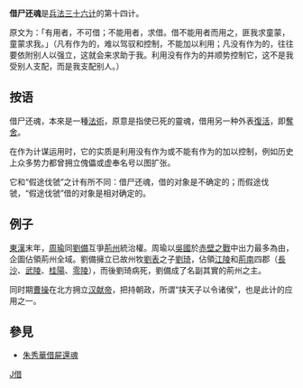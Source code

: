 '''借尸还魂'''是[[兵法|兵法]][[三十六计|三十六计]]的第十四计。

原文为：「有用者，不可借；不能用者，求借。借不能用者而用之，匪我求童蒙，童蒙求我。」（凡有作为的，难以驾驭和控制，不能加以利用；凡没有作为的，往往要依附别人以强立，这就会来求助于我。利用没有作为的并顺势控制它，这不是我受别人支配，而是我支配别人。）

==按语==
借尸还魂，本來是一種[[法術|法術]]，原意是指使已死的靈魂，借用另一种外表[[復活|復活]]，即[[奪舍|奪舍]]。

在作为计谋运用时，它的实质是利用没有作为或不能有作为的加以控制，例如历史上众多势力都曾拥立傀儡或虚奉名号以图扩张。

它和“假途伐虢”之计有所不同：借尸还魂，借的对象是不确定的；而假途伐虢，“假途伐虢”借的对象是相对确定的。

==例子==
[[東漢|東漢]]末年，[[周瑜|周瑜]]同[[劉備|劉備]]互爭[[荊州|荊州]]統治權。周瑜以[[吳國|吳國]]於[[赤壁之戰|赤壁之戰]]中出力最多為由，企圖佔領荊州全域。劉備擁立已故州牧[[劉表|劉表]]之子[[劉琦|劉琦]]，佔領[[江陵|江陵]]和[[荊南|荊南]]四郡（[[長沙|長沙]]、[[武陵|武陵]]、[[桂陽|桂陽]]、[[零陵|零陵]]），而後劉琦病死，劉備成了名副其實的荊州之主。

同时期[[曹操|曹操]]在北方拥立[[汉献帝|汉献帝]]，把持朝政，所谓“挟天子以令诸侯”，也是此计的应用之一。

{{三十六计}}

==參見==
* [[朱秀華借屍還魂|朱秀華借屍還魂]]

[[Category:成语看了看|J借]]